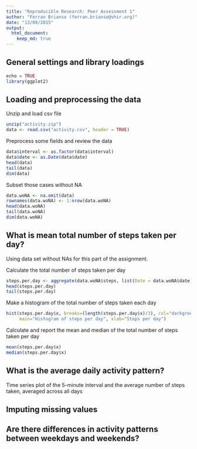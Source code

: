 ```yaml
---
title: "Reproducible Research: Peer Assessment 1"
author: "Ferran Brianso (ferran.brianso@vhir.org)"
date: "13/08/2015"
output: 
  html_document:
    keep_md: true
---
```


## General settings and library loadings

```r
echo = TRUE
library(ggplot2)
```

## Loading and preprocessing the data

Unzip and load csv file
```r
unzip("activity.zip")
data <- read.csv("activity.csv", header = TRUE)
```

Preprocess some fields and review the data
```r
data$interval <- as.factor(data$interval)
data$date <- as.Date(data$date)
head(data)
tail(data)
dim(data)
```

Subset those cases without NA
```r
data.woNA <- na.omit(data)
rownames(data.woNA) <- 1:nrow(data.woNA)
head(data.woNA)
tail(data.woNA)
dim(data.woNA)
```

## What is mean total number of steps taken per day?

Using data set without NAs for this part of the assignment.

Calculate the total number of steps taken per day
```r
steps.per.day <- aggregate(data.woNA$steps, list(Date = data.woNA$date), FUN = "sum")
head(steps.per.day)
tail(steps.per.day)
```

Make a histogram of the total number of steps taken each day
```r
hist(steps.per.day$x, breaks=(length(steps.per.day$x)/3), col="darkgreen",
     main="Histogram of steps per day", xlab="Steps per day")
```

Calculate and report the mean and median of the total number of steps taken per day
```r
mean(steps.per.day$x)
median(steps.per.day$x)
```

## What is the average daily activity pattern?

Time series plot of the 5-minute interval and the average number of steps taken, averaged across all days


## Imputing missing values



## Are there differences in activity patterns between weekdays and weekends?

